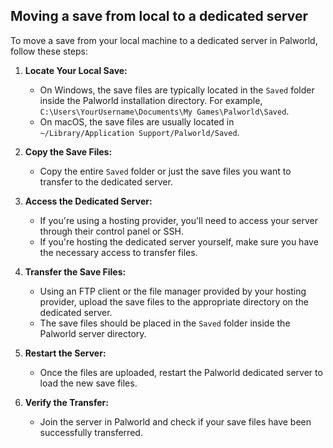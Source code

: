 ## Moving a save from local to a dedicated server

To move a save from your local machine to a dedicated server in Palworld, follow these steps:

1. **Locate Your Local Save:**
   - On Windows, the save files are typically located in the `Saved` folder inside the Palworld installation directory. For example, `C:\Users\YourUsername\Documents\My Games\Palworld\Saved`.
   - On macOS, the save files are usually located in `~/Library/Application Support/Palworld/Saved`.

2. **Copy the Save Files:**
   - Copy the entire `Saved` folder or just the save files you want to transfer to the dedicated server.

3. **Access the Dedicated Server:**
   - If you're using a hosting provider, you'll need to access your server through their control panel or SSH.
   - If you're hosting the dedicated server yourself, make sure you have the necessary access to transfer files.

4. **Transfer the Save Files:**
   - Using an FTP client or the file manager provided by your hosting provider, upload the save files to the appropriate directory on the dedicated server.
   - The save files should be placed in the `Saved` folder inside the Palworld server directory.

5. **Restart the Server:**
   - Once the files are uploaded, restart the Palworld dedicated server to load the new save files.

6. **Verify the Transfer:**
   - Join the server in Palworld and check if your save files have been successfully transferred.
